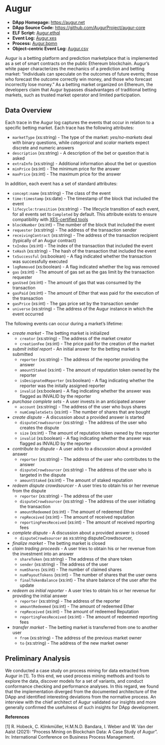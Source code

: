# Augur {#augur}

- **DApp Homepage:** <https://augur.net>
- **DApp Source Code:** <https://github.com/AugurProject/augur-core>
- **ELF Script:** [Augur.ethql](./elf-scripts/Augur.ethql)
- **Event Log:** [Augur.xes](./data/Augur.xes)
- **Process:** [Augur.bpmn](./data/Augur.bpmn)
- **Object-centric Event Log:** [Augur.csv](https://tubcloud.tu-berlin.de/s/zyytGgrxx6j6ocY)

Augur is a betting platform and prediction marketplace that is implemented as a set of smart contracts on the public Ethereum blockchain. Augur’s white paper characterizes the mechanics of a prediction and betting market: “individuals can speculate on the outcomes of future events; those who forecast the outcome correctly win money, and those who forecast incorrectly lose money.” As a betting market organized on Ethereum, the developers claim that Augur bypasses disadvantages of traditional betting markets, such as trusted market operator and limited participation.

## Data Overview

Each trace in the Augur log captures the events that occur in relation to a specific betting market.
Each trace has the following attributes:

- ``marketType`` (xs:string) - The type of the market: *yes/no-markets* deal with binary questions, while *categorical* and *scalar* markets expect discrete and numeric answers
- ``description`` (xs:string) - A description of the bet or question that is asked
- ``extraInfo`` (xs:string) - Additional information about the bet or question
- ``minPrice`` (xs:int) - The minimum price for the answer
- ``maxPrice`` (xs:int) - The maximum price for the answer

In addition, each event has a set of standard attributes:

- ``concept:name`` (xs:string) - The class of the event
- ``time:timestamp`` (xs:date) - The timestamp of the block that included the event
- ``lifecycle:transition`` (xs:string) - The lifecycle transition of each event, for all events set to ``Completed`` by default. This attribute exists to ensure compatibility with [XES-certified tools](https://www.tf-pm.org/resources/xes-standard/for-vendors/certification)
- ``blockNumber`` (xs:int) - The number of the block that included the event
- ``requester`` (xs:string) - The address of the transaction sender
- ``receivingContract`` (xs:string) - The address of the transaction recipient (typically of an Augur contract)
- ``txIndex`` (xs:int) - The index of the transaction that included the event
- ``txHash`` (xs:string) - The hash of the transaction that included the event
- ``txSuccessful`` (xs:boolean) - A flag indicated whether the transaction was successfully executed
- ``logRemoved`` (xs:boolean) - A flag indicated whether the log was removed
- ``gas`` (xs:int) - The amount of gas set as the gas limit by the transaction requester
- ``gasUsed`` (xs:int) - The amount of gas that was consumed by the transaction
- ``gasPaid`` (xs:int) - The amount of Ether that was paid for the execution of the transaction
- ``gasPrice`` (xs:int) - The gas price set by the transaction sender
- ``universe`` (xs:string) - The address of the Augur instance in which the event occurred

The following events can occur during a market's lifetime: 

- *create market* - The betting market is initialized
  - ``creator`` (xs:string) - The address of the market creator
  - ``creationFee`` (xs:int) - The price paid for the creation of the market
- *submit initial report* - An initial answer for the betting market is submitted
  - ``reporter`` (xs:string) - The address of the reporter providing the answer
  - ``amountStaked`` (xs:int) - The amount of reputation token owned by the reporter
  - ``isDesignatedReporter`` (xs:boolean) - A flag indicating whether the reporter was the initally assigned reporter
  - ``invalid`` (xs:boolean) - A flag indicating whether the answer was flagged as INVALID by the reporter
- *purchase complete sets* - A user invests in an anticipated answer
  - ``account`` (xs:string) - The address of the user who buys shares
  - ``numCompleteSets`` (xs:int) - The number of shares that are bought
- *create dispute* - A discussion about a provided answer is started
  - ``disputeCrowdsourcer`` (xs:string) - The address of the user who creates the dispute
  - ``size`` (xs:int) - The amount of reputation token owned by the reporter
  - ``invalid`` (xs:boolean) - A flag indicating whether the answer was flagged as INVALID by the reporter
- *contribute to dispute* - A user adds to a discussion about a provided answer
  - ``reporter`` (xs:string) - The address of the user who contributes to the answer
  - ``disputeCrowdsourcer`` (xs:string) - The address of the user who is targeted in the dispute
  - ``amountStaked`` (xs:int) - The amount of staked reputation 
- *redeem dispute crowdsourcer* - A user tries to obtain his or her revenue from the dispute
  - ``reporter`` (xs:string) - The address of the user
  - ``disputeCrowdsourcer`` (xs:string) - The address of the user initiating the transaction
  - ``amountRedeemed`` (xs:int) - The amount of redeemed Ether
  - ``repReceived`` (xs:int) - The amount of received reputation
  - ``reportingFeesReceived`` (xs:int) - The amount of received reporting fees 
- *complete dispute* - A discussion about a provided answer is closed
  - ``disputeCrowdsourcer`` as xs:string disputeCrowdsourcer,
- *finalize market* - The betting market is closed
- *claim trading proceeds* - A user tries to obtain his or her revenue from the investment into an answer
  - ``shareToken`` (xs:string) - The address of the share token 
  - ``sender`` (xs:string) - The address of the user
  - ``numShares`` (xs:int) - The number of claimed shares
  - ``numPayoutTokens`` (xs:int) - The number of shares that the user owns
  - ``finalTokenBalance`` (xs:int) - The share balance of the user after the update
- *redeem as initial reporter* - A user tries to obtain his or her revenue for providing the initial answer
  - ``reporter`` (xs:string) - The address of the reporter
  - ``amountRedeemed`` (xs:int) - The amount of redeemed Ether
  - ``repReceived`` (xs:int) - The amount of redeemed Reputation
  - ``reportingFeesReceived`` (xs:int) - The amount of redeemed reporting fees
- *transfer market* - The betting market is transferred from one to another user
  - ``from`` (xs:string) - The address of the previous market owner
  - ``to`` (xs:string) - The address of the new market owner

## Preliminary Analysis

We conducted a case study on process mining for data extracted from Augur in [1]. To  this  end,  we  used  process mining methods and tools to explore the data, discover models for a set of variants, and conduct conformance checking and performance analyses. In this regard, we found that the implementation diverged from the documented architecture of the DApp and identified interesting deviations from the normative process. An interview with the chief architect of Augur validated our insights and more generally confirmed the usefulness of such insights for DApp development. 

**References**

[1] R. Hobeck, C. Klinkmüller, H.M.N.D. Bandara, I. Weber and W. Van der Aalst (2021): “Process Mining on Blockchain Data: A Case Study of Augur”. In: International Conference on Business Process Management.
